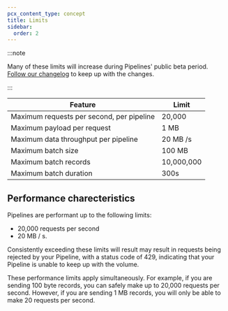 ```yaml
---
pcx_content_type: concept
title: Limits
sidebar:
  order: 2
---
```



:::note

Many of these limits will increase during Pipelines' public beta period. [Follow our changelog](/pipelines/reference/changelog/) to keep up with the changes.

:::

| Feature                                       | Limit                                                         |
| --------------------------------------------- | ------------------------------------------------------------- |
| Maximum requests per second, per pipeline     | 20,000                                            						|
| Maximum payload per request                   | 1 MB                                          								|
| Maximum data throughput per pipeline          | 20 MB /s                                            					|
| Maximum batch size 	                        	| 100 MB                                          							|
| Maximum batch records	                				| 10,000,000                                          					|
| Maximum batch duration	                      | 300s 	                                          							|

## Performance charecteristics
Pipelines are performant up to the following limits:
- 20,000 requests per second
- 20 MB / s.

Consistently exceeding these limits will result may result in requests being rejected by your Pipeline, with a status code of 429, indicating that your Pipeline is unable to keep up with the volume.

These performance limits apply simultaneously. For example, if you are sending 100 byte records, you can safely make up to 20,000 requests per second. However, if you are sending 1 MB records, you will only be able to make 20 requests per second.
